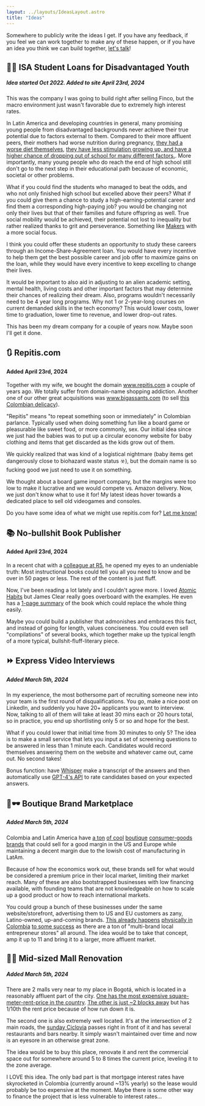```yaml
---
layout: ../layouts/IdeasLayout.astro
title: "Ideas"
---
```


Somewhere to publicly write the ideas I get. If you have any feedback, if you feel we can work together to make any of these happen, or if you have an idea you think we can build together, [let's talk](https://wa.me/573132465100)!

## 🧑‍🎓 ISA Student Loans for Disadvantaged Youth
##### Idea started Oct 2022. Added to site April 23rd, 2024

This was the company I was going to build right after selling Finco, but the macro environment just wasn't favorable due to extremely high interest rates.

In Latin America and developing countries in general, many promising young people from disadvantaged backgrounds never achieve their true potential due to factors external to them. Compared to their more affluent peers, their mothers had worse nutrition during pregnancy, [they had a worse diet themselves](https://repositorio.cepal.org/server/api/core/bitstreams/b55972de-1c19-4046-836c-018c4cd3375d/content), [they have less stimulation growing up, and have a higher chance of dropping out of school for many different factors.](https://www.researchgate.net/publication/23549923_Early_Childhood_Development_in_Latin_America_and_the_Caribbean). More importantly, many young people who do reach the end of high school still don't go to the next step in their educational path because of economic, societal or other problems.

What if you could find the students who managed to beat the odds, and who not only finished high school but excelled above their peers? What if you could give them a chance to study a high-earning-potential career and find them a corresponding high-paying job? you would be changing not only their lives but that of their families and future offspring as well. True social mobility would be achieved, their potential not lost to inequality but rather realized thanks to grit and perseverance. Something like [Makers](https://makers.tech/) with a more social focus.

I think you could offer these students an opportunity to study these careers through an Income-Share-Agreement loan. You would have every incentive to help them get the best possible career and job offer to maximize gains on the loan, while they would have every incentive to keep excelling to change their lives.

It would be important to also aid in adjusting to an alien academic setting, mental health, living costs and other important factors that may determine their chances of realizing their dream. Also, programs wouldn't necessarily need to be 4 year long programs. Why not 1 or 2-year-long courses on current demanded skills in the tech economy? This would lower costs, lower time to graduation, lower time to revenue, and lower drop-out rates.

This has been my dream company for a couple of years now. Maybe soon I'll get it done.

## 🔃 Repitis.com
#### Added April 23rd, 2024

Together with my wife, we bought the domain www.repitis.com a couple of years ago. We totally suffer from domain-name shopping addiction. Another one of our other great acquisitions was www.bigassants.com (to sell [this Colombian delicacy](https://www.tastingtable.com/1139773/big-butt-ants-are-a-south-american-delicacy/)).

"Repitis" means "to repeat something soon or immediately" in Colombian parlance. Typically used when doing something fun like a board game or pleasurable like sweet food, or more commonly, sex. Our initial idea since we just had the babies was to put up a circular economy website for baby clothing and items that get discarded as the kids grow out of them.

We quickly realized that was kind of a logistical nightmare (baby items get dangerously close to biohazard waste status ☣️), but the domain name is so fucking good we just need to use it on something.

We thought about a board game import company, but the margins were too low to make it lucrative and we would compete vs. Amazon delivery. Now, we just don't know what to use it for! My latest ideas hover towards a dedicated place to sell old videogames and consoles.

Do you have some idea of what we might use repitis.com for? [Let me know!](https://wa.me/573132465100)

## 📚 No-bullshit Book Publisher
#### Added April 23rd, 2024

In a recent chat with a [colleague at R5](https://www.linkedin.com/in/pabloarmida/), he opened my eyes to an undeniable truth: Most instructional books could tell you all you need to know and be over in 50 pages or less. The rest of the content is just fluff.

Now, I've been reading a lot lately and I couldn't agree more. I loved [Atomic Habits](https://www.amazon.com/Atomic-Habits-Proven-Build-Break/dp/0735211299) but James Clear really goes overboard with the examples. He even has a [1-page summary](https://jamesclear.com/atomic-habits-summary) of the book which could replace the whole thing easily.

Maybe you could build a publisher that admonishes and embraces this fact, and instead of going for length, values conciseness. You could even sell "compilations" of several books, which together make up the typical length of a more typical, bullshit-fluff-literary piece. 

## ⏩ Express Video Interviews
##### Added March 5th, 2024

In my experience, the most bothersome part of recruiting someone new into your team is the first round of disqualifications. You go, make a nice post on LinkedIn, and suddenly you have 20+ applicants you want to interview. Now, talking to all of them will take at least 30 mins each or 20 hours total, so in practice, you end up shortlisting only 5 or so and hope for the best.

What if you could lower that initial time from 30 minutes to only 5? The idea is to make a small service that lets you input a set of screening questions to be answered in less than 1 minute each. Candidates would record themselves answering them on the website and whatever came out, came out. No second takes!

Bonus function: have [Whisper](https://openai.com/research/whisper) make a transcript of the answers and then automatically use [GPT-4's API](https://platform.openai.com/docs/api-reference) to rate candidates based on your expected answers.

## 👗🕶️ Boutique Brand Marketplace
##### Added March 5th, 2024

Colombia and Latin America have [a ton](https://www.kupa.co/) [of cool](https://balbamo.com/) [boutique](https://www.inmaculadavj.com/) [consumer-goods](https://www.lapukids.com/) [brands](https://www.pandawabeach.shop/) that could sell for a good margin in the US and Europe while maintaining a decent margin due to the lowish cost of manufacturing in LatAm.

Because of how the economics work out, these brands sell for what would be considered a premium price in their local market, limiting their market reach. Many of these are also bootstrapped businesses with low financing available, with founding teams that are not knowledgeable on how to scale up a good product or how to reach international markets.

You could group a bunch of these businesses under the same website/storefront, advertising them to US and EU customers as zany, Latino-owned, up-and-coming brands. [This already happens](https://www.ambardae.com/) [physically in Colombia](https://www.instagram.com/casacientoocho_/?hl=en) [to some success](https://www.instagram.com/casaflormorado/?hl=en) as there are a ton of "multi-brand local entrepreneur stores" all around. The idea would be to take that concept, amp it up to 11 and bring it to a larger, more affluent market.

## 👷‍♂️ Mid-sized Mall Renovation
##### Added March 5th, 2024

There are 2 malls very near to my place in Bogotá, which is located in a reasonably affluent part of the city. [One has the most expensive square-meter-rent-price in the country](https://maps.app.goo.gl/BybozbmXjMEEEFT6A). [The other is just ~2 blocks away](https://maps.app.goo.gl/MHFq3QybZ1yZfLEJ7) but has 1/10th the rent price because of how run down it is.

The second one is also extremely well located. It's at the intersection of 2 main roads, the [sunday Ciclovia](https://www.idrd.gov.co/recreacion/ciclovia-bogotana) passes right in front of it and has several restaurants and bars nearby. It simply wasn't maintained over time and now is an eyesore in an otherwise great zone.

The idea would be to buy this place, renovate it and rent the commercial space out for somewhere around 5 to 8 times the current price, leveling it to the zone average. 

I LOVE this idea. The only bad part is that mortgage interest rates have skyrocketed in Colombia (currently around ~13% yearly) so the lease would probably be too expensive at the moment. Maybe there is some other way to finance the project that is less vulnerable to interest rates...